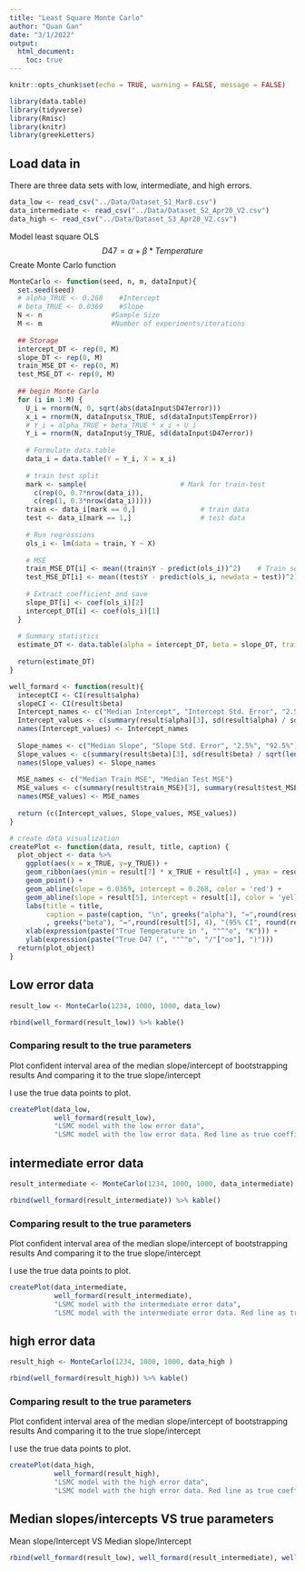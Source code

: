 ```yaml
---
title: "Least Square Monte Carlo"
author: "Quan Gan"
date: "3/1/2022"
output: 
  html_document:
    toc: true
---
```


```r
knitr::opts_chunk$set(echo = TRUE, warning = FALSE, message = FALSE)

library(data.table)
library(tidyverse)
library(Rmisc)
library(knitr)
library(greekLetters)
```

## Load data in
There are three data sets with low, intermediate, and high errors.
```r
data_low <- read_csv("../Data/Dataset_S1_Mar8.csv")
data_intermediate <- read_csv("../Data/Dataset_S2_Apr20_V2.csv")
data_high <- read_csv("../Data/Dataset_S3_Apr20_V2.csv")
```
Model least square OLS
$$
D47 = \alpha + \beta * Temperature
$$
Create Monte Carlo function
```r
MonteCarlo <- function(seed, n, m, dataInput){
  set.seed(seed)
  # alpha_TRUE <- 0.268    #Intercept
  # beta_TRUE <- 0.0369    #Slope
  N <- n                 #Sample Size
  M <- m                 #Number of experiments/iterations
  
  ## Storage
  intercept_DT <- rep(0, M)
  slope_DT <- rep(0, M)
  train_MSE_DT <- rep(0, M)
  test_MSE_DT <- rep(0, M)
  
  ## begin Monte Carlo
  for (i in 1:M) {
    U_i = rnorm(N, 0, sqrt(abs(dataInput$D47error)))
    x_i = rnorm(N, dataInput$x_TRUE, sd(dataInput$TempError))
    # Y_i = alpha_TRUE + beta_TRUE * x_i + U_i
    Y_i = rnorm(N, dataInput$y_TRUE, sd(dataInput$D47error))
    
    # Formulate data.table
    data_i = data.table(Y = Y_i, X = x_i)
    
    # train test split
    mark <- sample(                       # Mark for train-test
      c(rep(0, 0.7*nrow(data_i)), 
      c(rep(1, 0.3*nrow(data_i)))))      
    train <- data_i[mark == 0,]                # train data
    test <- data_i[mark == 1,]                 # test data
    
    # Run regressions
    ols_i <- lm(data = train, Y ~ X)
    
    # MSE
    train_MSE_DT[i] <- mean((train$Y - predict(ols_i))^2)    # Train set MSE
    test_MSE_DT[i] <- mean((test$Y - predict(ols_i, newdata = test))^2)# Test set MSE
    
    # Extract coefficient and save
    slope_DT[i] <- coef(ols_i)[2]
    intercept_DT[i] <- coef(ols_i)[1]
  }
  
  # Summary statistics
  estimate_DT <- data.table(alpha = intercept_DT, beta = slope_DT, train_MSE = train_MSE_DT, test_MSE = test_MSE_DT)
  
  return(estimate_DT)
}

well_formard <- function(result){
  inteceptCI <- CI(result$alpha)
  slopeCI <- CI(result$beta)
  Intercept_names <- c("Median Intercept", "Intercept Std. Error", "2.5%", "92.5%")
  Intercept_values <- c(summary(result$alpha)[3], sd(result$alpha) / sqrt(length(result$alpha)), inteceptCI[3], inteceptCI[1])
  names(Intercept_values) <- Intercept_names
  
  Slope_names <- c("Median Slope", "Slope Std. Error", "2.5%", "92.5%")
  Slope_values <- c(summary(result$beta)[3], sd(result$beta) / sqrt(length(result$beta)), slopeCI[3], slopeCI[1])
  names(Slope_values) <- Slope_names
    
  MSE_names <- c("Median Train MSE", "Median Test MSE")
  MSE_values <- c(summary(result$train_MSE)[3], summary(result$test_MSE)[3])
  names(MSE_values) <- MSE_names
  
  return (c(Intercept_values, Slope_values, MSE_values))
}

# create data visualization
createPlot <- function(data, result, title, caption) {
  plot_object <- data %>% 
    ggplot(aes(x = x_TRUE, y=y_TRUE)) + 
    geom_ribbon(aes(ymin = result[7] * x_TRUE + result[4] , ymax = result[8] * x_TRUE + result[3]), fill = "orange") +
    geom_point() +
    geom_abline(slope = 0.0369, intercept = 0.268, color = 'red') +
    geom_abline(slope = result[5], intercept = result[1], color = 'yellow') + 
    labs(title = title,
         caption = paste(caption, "\n", greeks("alpha"), "=",round(result[1], 4), "(95% CI", round(result[3], 4),"-", round(result[4],4), ")\n"
         , greeks("beta"), "=",round(result[5], 4), "(95% CI", round(result[7], 4),"-", round(result[8],4), ")" ))+ 
    xlab(expression(paste("True Temperature in ", ""^"o", "K"))) + 
    ylab(expression(paste("True D47 (", ""^"o", "/"["oo"], ")"))) 
  return(plot_object)
}
```


## Low error data
```r
result_low <- MonteCarlo(1234, 1000, 1000, data_low)

rbind(well_formard(result_low)) %>% kable()
```

### Comparing result to the true parameters
Plot confident interval area of the median slope/intercept of bootstrapping results
And comparing it to the true slope/intercept

I use the true data points to plot.
```r
createPlot(data_low, 
           well_formard(result_low), 
           "LSMC model with the low error data", 
           "LSMC model with the low error data. Red line as true coefficient. Yellow is LSMC fitted coefficient")
```

## intermediate error data

```r
result_intermediate <- MonteCarlo(1234, 1000, 1000, data_intermediate)

rbind(well_formard(result_intermediate)) %>% kable()
```

### Comparing result to the true parameters
Plot confident interval area of the median slope/intercept of bootstrapping results
And comparing it to the true slope/intercept

I use the true data points to plot.
```r
createPlot(data_intermediate, 
           well_formard(result_intermediate), 
           "LSMC model with the intermediate error data", 
           "LSMC model with the intermediate error data. Red line as true coefficient. Yellow is LSMC fitted coefficient")
```

## high error data
```r
result_high <- MonteCarlo(1234, 1000, 1000, data_high )

rbind(well_formard(result_high)) %>% kable()
```

### Comparing result to the true parameters
Plot confident interval area of the median slope/intercept of bootstrapping results
And comparing it to the true slope/intercept

I use the true data points to plot.
```r
createPlot(data_high, 
           well_formard(result_high), 
           "LSMC model with the high error data", 
           "LSMC model with the high error data. Red line as true coefficient. Yellow is LSMC fitted coefficient")
```


## Median slopes/intercepts VS true parameters

Mean slope/Intercept VS Median slope/Intercept
```r
rbind(well_formard(result_low), well_formard(result_intermediate), well_formard(result_high )) %>% kable()
```








